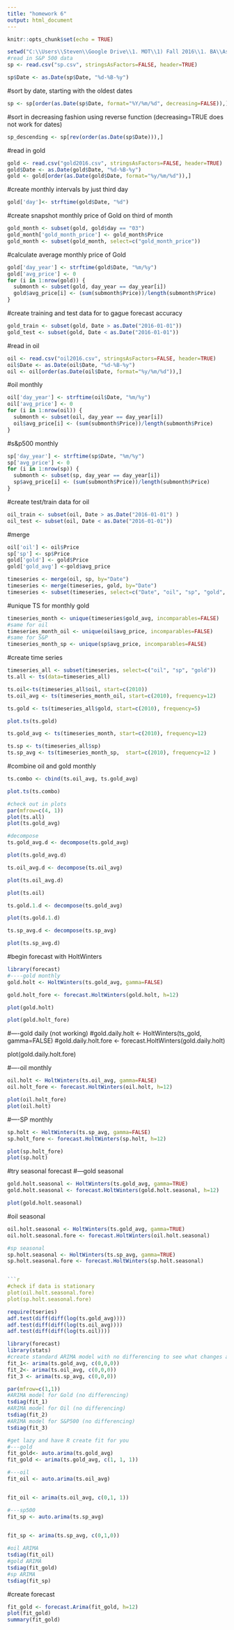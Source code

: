 ```yaml
---
title: "homework 6"
output: html_document
---
```


```r
knitr::opts_chunk$set(echo = TRUE)
```



```r
setwd("C:\\Users\\Steven\\Google Drive\\1. MOT\\1) Fall 2016\\1. BA\\Assignments\\Homework 6")
#read in S&P 500 data 
sp <- read.csv("sp.csv", stringsAsFactors=FALSE, header=TRUE)
```

```r
sp$Date <- as.Date(sp$Date, "%d-%B-%y")
```


#sort by date, starting with the oldest dates
```r
sp <- sp[order(as.Date(sp$Date, format="%Y/%m/%d", decreasing=FALSE)),]
```



#sort in decreasing fashion using reverse function (decreasing=TRUE does not work for dates)

```r
sp_descending <- sp[rev(order(as.Date(sp$Date))),]

```


#read in gold 
```r
gold <- read.csv("gold2016.csv", stringsAsFactors=FALSE, header=TRUE)
gold$Date <- as.Date(gold$Date, "%d-%B-%y")
gold <- gold[order(as.Date(gold$Date, format="%y/%m/%d")),]
```




#create monthly intervals by just third day 

```r
gold['day']<- strftime(gold$Date, "%d")
```

#create snapshot monthly price of Gold on third of month 
```r
gold_month <- subset(gold, gold$day == "03")
gold_month['gold_month_price'] <- gold_month$Price
gold_month <- subset(gold_month, select=c("gold_month_price"))

```


#calculate average monthly price of Gold 
```r
gold['day_year'] <- strftime(gold$Date, "%m/%y")
gold['avg_price'] <- 0
for (i in 1:nrow(gold)) {
  submonth <- subset(gold, day_year == day_year[i])
  gold$avg_price[i] <- (sum(submonth$Price))/length(submonth$Price)
}
```





#create training and test data for to gague forecast accuracy 
```r
gold_train <- subset(gold, Date > as.Date("2016-01-01"))
gold_test <- subset(gold, Date < as.Date("2016-01-01"))
```




#read in oil
```r
oil <- read.csv("oil2016.csv", stringsAsFactors=FALSE, header=TRUE)
oil$Date <- as.Date(oil$Date, "%d-%B-%y")
oil <- oil[order(as.Date(oil$Date, format="%y/%m/%d")),]
```



#oil monthly 
```r
oil['day_year'] <- strftime(oil$Date, "%m/%y")
oil['avg_price'] <- 0
for (i in 1:nrow(oil)) {
  submonth <- subset(oil, day_year == day_year[i])
  oil$avg_price[i] <- (sum(submonth$Price))/length(submonth$Price)
}

```


#s&p500 monthly 
```r
sp['day_year'] <- strftime(sp$Date, "%m/%y")
sp['avg_price'] <- 0
for (i in 1:nrow(sp)) {
  submonth <- subset(sp, day_year == day_year[i])
  sp$avg_price[i] <- (sum(submonth$Price))/length(submonth$Price)
}
```



#create test/train data for oil 
```r
oil_train <- subset(oil, Date > as.Date("2016-01-01") )
oil_test <- subset(oil, Date < as.Date("2016-01-01"))
```




#merge
```r
oil['oil'] <- oil$Price 
sp['sp'] <- sp$Price
gold['gold'] <- gold$Price
gold['gold_avg'] <-gold$avg_price

timeseries <- merge(oil, sp, by="Date")
timeseries <- merge(timeseries, gold, by="Date")
timeseries <- subset(timeseries, select=c("Date", "oil", "sp", "gold", "gold_avg"))
```



#unique TS for monthly gold 
```r
timeseries_month <- unique(timeseries$gold_avg, incomparables=FALSE)
#same for oil 
timeseries_month_oil <- unique(oil$avg_price, incomparables=FALSE)
#same for S&P
timeseries_month_sp <- unique(sp$avg_price, incomparables=FALSE)
```



#create time series
```r
timeseries_all <- subset(timeseries, select=c("oil", "sp", "gold"))
ts.all <- ts(data=timeseries_all)

ts.oil<-ts(timeseries_all$oil, start=c(2010))
ts.oil_avg <- ts(timeseries_month_oil, start=c(2010), frequency=12)

ts.gold <- ts(timeseries_all$gold, start=c(2010), frequency=5)

```



```r
plot.ts(ts.gold)
```

```r
ts.gold_avg <- ts(timeseries_month, start=c(2010), frequency=12)

ts.sp <- ts(timeseries_all$sp)
ts.sp_avg <- ts(timeseries_month_sp,  start=c(2010), frequency=12 )
```



#combine oil and gold monthly 
```r
ts.combo <- cbind(ts.oil_avg, ts.gold_avg)
```

```r
plot.ts(ts.combo)
```

```r
#check out in plots 
par(mfrow=c(4, 1))
plot(ts.all)
plot(ts.gold_avg)
```

```r
#decompose 
ts.gold_avg.d <- decompose(ts.gold_avg)
```

```r
plot(ts.gold_avg.d)
```

```r
ts.oil_avg.d <- decompose(ts.oil_avg)
```

```r
plot(ts.oil_avg.d)

plot(ts.oil)
```

```r
ts.gold.1.d <- decompose(ts.gold_avg)

```

```r
plot(ts.gold.1.d)
```

```r
ts.sp_avg.d <- decompose(ts.sp_avg)
```

```r
plot(ts.sp_avg.d)
```

#begin forecast with HoltWinters 
```r
library(forecast)
#----gold monthly 
gold.holt <- HoltWinters(ts.gold_avg, gamma=FALSE)

gold.holt_fore <- forecast.HoltWinters(gold.holt, h=12)
```

```r
plot(gold.holt)

plot(gold.holt_fore)
```

#----gold daily (not working)
#gold.daily.holt <- HoltWinters(ts_gold, gamma=FALSE)
#gold.daily.holt.fore <- forecast.HoltWinters(gold.daily.holt)


plot(gold.daily.holt.fore)



#----oil monthly

```r
oil.holt <- HoltWinters(ts.oil_avg, gamma=FALSE)
oil.holt_fore <- forecast.HoltWinters(oil.holt, h=12)
```

```r

plot(oil.holt_fore)
plot(oil.holt)
```
#----SP monthly 

```r
sp.holt <- HoltWinters(ts.sp_avg, gamma=FALSE)
sp.holt_fore <- forecast.HoltWinters(sp.holt, h=12)

```

```r
plot(sp.holt_fore)
plot(sp.holt)
```
#try seasonal forecast 
#---gold seasonal 
```r
gold.holt.seasonal <- HoltWinters(ts.gold_avg, gamma=TRUE)
gold.holt.seasonal <- forecast.HoltWinters(gold.holt.seasonal, h=12)
```
```r
plot(gold.holt.seasonal)
```

#oil seasonal 
```r
oil.holt.seasonal <- HoltWinters(ts.gold_avg, gamma=TRUE)
oil.holt.seasonal.fore <- forecast.HoltWinters(oil.holt.seasonal)

#sp seasonal 
sp.holt.seasonal <- HoltWinters(ts.sp_avg, gamma=TRUE)
sp.holt.seasonal.fore <- forecast.HoltWinters(sp.holt.seasonal)


```r
#check if data is stationary 
plot(oil.holt.seasonal.fore)
plot(sp.holt.seasonal.fore)
```

```r
require(tseries)
adf.test(diff(diff(log(ts.gold_avg))))
adf.test(diff(diff(log(ts.oil_avg))))
adf.test(diff(diff(log(ts.oil))))
```

```r
library(forecast)  
library(stats)
#create standard ARIMA model with no differencing to see what changes are neccesary 
fit_1<- arima(ts.gold_avg, c(0,0,0))
fit_2<- arima(ts.oil_avg, c(0,0,0))
fit_3 <- arima(ts.sp_avg, c(0,0,0))

```

```r
par(mfrow=c(1,1))
#ARIMA model for Gold (no differencing)
tsdiag(fit_1)
#ARIMA model for Oil (no differencing)
tsdiag(fit_2)
#ARIMA model for S&P500 (no differencing)
tsdiag(fit_3)

```


```r
#get lazy and have R create fit for you 
#---gold 
fit_gold<- auto.arima(ts.gold_avg)
fit_gold <- arima(ts.gold_avg, c(1, 1, 1))

#---oil 
fit_oil <- auto.arima(ts.oil_avg)


fit_oil <- arima(ts.oil_avg, c(0,1, 1))

#---sp500
fit_sp <- auto.arima(ts.sp_avg)
 

fit_sp <- arima(ts.sp_avg, c(0,1,0))
```



```r

#oil ARIMA 
tsdiag(fit_oil)
#gold ARIMA 
tsdiag(fit_gold)
#sp ARIMA 
tsdiag(fit_sp)
```

#create forecast 
```r

fit_gold <- forecast.Arima(fit_gold, h=12)
plot(fit_gold)
summary(fit_gold)

```

